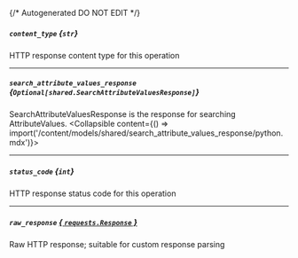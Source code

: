 {/* Autogenerated DO NOT EDIT  */}

##### `content_type` *{`str`}*
HTTP response content type for this operation

---
##### `search_attribute_values_response` *{`Optional[shared.SearchAttributeValuesResponse]`}*
SearchAttributeValuesResponse is the response for searching AttributeValues.
<Collapsible content={() => import('/content/models/shared/search_attribute_values_response/python.mdx')}>
</Collapsible>

---
##### `status_code` *{`int`}*
HTTP response status code for this operation

---
##### `raw_response` [*{ `requests.Response` }*](https://requests.readthedocs.io/en/latest/api/#requests.Response)
Raw HTTP response; suitable for custom response parsing

